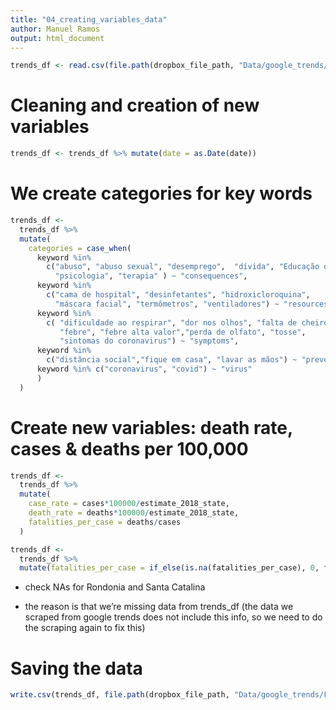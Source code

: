 ```yaml
---
title: "04_creating_variables_data"
author: Manuel Ramos
output: html_document
---
```


```r
trends_df <- read.csv(file.path(dropbox_file_path, "Data/google_trends/FinalData/brazil_admin_trends_clean.csv"))
```

# Cleaning and creation of new variables
```r
trends_df <- trends_df %>% mutate(date = as.Date(date))
```

# We create categories for key words

```r
trends_df <- 
  trends_df %>% 
  mutate(
    categories = case_when(
      keyword %in% 
        c("abuso", "abuso sexual", "desemprego",  "dívida", "Educação online",
          "psicologia", "terapia" ) ~ "consequences",
      keyword %in% 
        c("cama de hospital", "desinfetantes", "hidroxicloroquina", 
          "máscara facial", "termômetros", "ventiladores") ~ "resources",
      keyword %in% 
        c( "dificuldade ao respirar", "dor nos olhos", "falta de cheiro", 
           "febre", "febre alta valor","perda de olfato", "tosse",
           "sintomas do coronavirus") ~ "symptoms",
      keyword %in% 
        c("distância social","fique em casa", "lavar as mãos") ~ "prevention", 
      keyword %in% c("coronavirus", "covid") ~ "virus"
      )
  )
```

# Create new variables: death rate, cases & deaths per 100,000

```r
trends_df <- 
  trends_df %>% 
  mutate(
    case_rate = cases*100000/estimate_2018_state, 
    death_rate = deaths*100000/estimate_2018_state, 
    fatalities_per_case = deaths/cases
  )

trends_df <- 
  trends_df %>% 
  mutate(fatalities_per_case = if_else(is.na(fatalities_per_case), 0, fatalities_per_case))
```

- check NAs for Rondonia and Santa Catalina

- the reason is that we're missing data from trends_df (the data we scraped from google trends does not include this info, so we need to do the scraping again to fix this)

# Saving the data
```r
write.csv(trends_df, file.path(dropbox_file_path, "Data/google_trends/FinalData/brazil_trends_clean_final.csv"), row.names = F)
```
